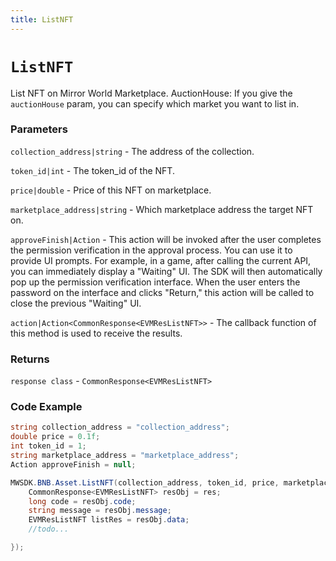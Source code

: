 ```yaml
---
title: ListNFT
---
```


# `ListNFT`

List NFT on Mirror World Marketplace.
AuctionHouse: If you give the `auctionHouse` param, you can specify which market you want to list in.
### Parameters
`collection_address|string` - The address of the collection.

`token_id|int` - The token_id of the NFT.

`price|double` - Price of this NFT on marketplace.

`marketplace_address|string` - Which marketplace address the target NFT on.

`approveFinish|Action` - This action will be invoked after the user completes the permission verification in the approval process. You can use it to provide UI prompts. For example, in a game, after calling the current API, you can immediately display a "Waiting" UI. The SDK will then automatically pop up the permission verification interface. When the user enters the password on the interface and clicks "Return," this action will be called to close the previous "Waiting" UI.

`action|Action<CommonResponse<EVMResListNFT>>` - The callback function of this method is used to receive the results.

### Returns
`response class` - `CommonResponse<EVMResListNFT>`

### Code Example
```csharp
string collection_address = "collection_address";
double price = 0.1f;
int token_id = 1;
string marketplace_address = "marketplace_address";
Action approveFinish = null;

MWSDK.BNB.Asset.ListNFT(collection_address, token_id, price, marketplace_address, approveFinish, (res) => {
    CommonResponse<EVMResListNFT> resObj = res;
    long code = resObj.code;
    string message = resObj.message;
    EVMResListNFT listRes = resObj.data;
    //todo...

});
```